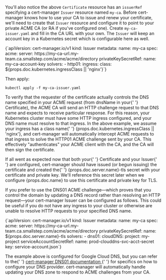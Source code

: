 You'll also notice the above `Certificate` resource has an `issuerRef`
specifying a cert-manager `Issuer` resource named `my-ca`.
Before cert-manager knows how to use your CA
to issue and renew your certificate, we'll need to create
that `Issuer` resource and configure it to point
to your private ACME CA (or RA if you've configured one).
Create `my-ca-issuer.yaml` and fill in the CA URL with your own.
The `Issuer` will keep an account key in a Kubernetes secret
which is configurable here as well.

<CodeBlock autoCopy language="yaml">
  {`apiVersion: cert-manager.io/v1
kind: Issuer
metadata:
  name: my-ca
spec:
  acme:
    server: https://my-ca-url.my-team.ca.smallstep.com/acme/acme/directory
    privateKeySecretRef:
      name: my-ca-account-key
    solvers:
    - http01:
        ingress:
          class: ${props.doc.kubernetes.ingressClass || 'nginx'}`}
</CodeBlock>

Then apply:

```shell
kubectl apply -f my-ca-issuer.yaml
```

<p>
  To verify that the requester of the certificate actually controls the DNS name
  specified in your ACME request (from <inlineCode>dnsName</inlineCode> in your{' '}
  <inlineCode>Certificate</inlineCode>), the ACME CA will send an HTTP challenge
  request to that DNS name and expects to receive particular response. For this
  reason, your Kubernetes cluster must have some HTTP ingress configured, and
  your DNS name must resolve to that ingress. In the above example, we assume
  your ingress has a class name{' '}
  <inlineCode>{props.doc.kubernetes.ingressClass || 'nginx'}</inlineCode>, and
  cert-manager will automatically intercept ACME requests to that ingress to
  solve the HTTP01 ACME challenge sent by your CA. This effectively
  "authenticates" your ACME client with the CA, and the CA will then sign the
  certificate.
</p>

<p>
  If all went as expected now that both your{' '}
  <inlineCode>Certificate</inlineCode> and your <inlineCode>Issuer</inlineCode>{' '}
  are configured, cert-manager should have issued (or begun issuing) the
  certificate and created the{' '}
  <inlineCode>{props.doc.server.name}-tls</inlineCode> secret with your
  certificate and private key. We'll reference this secret later when we
  configure {props.doc.name} to use this certificate and private key for TLS.
</p>

<Aside>
<p>
  If you prefer to use the DNS01 ACME challenge—which proves that you control
  the domain by updating a DNS record rather than resolving an HTTP request—your
  cert-manager <inlineCode>Issuer</inlineCode> can be configured as follows.
  This could be useful if you do not have any ingress to your cluster or
  otherwise are unable to resolve HTTP requests to your specified DNS name.
</p>

<CodeBlock autoCopy language="yaml">
  {`apiVersion: cert-manager.io/v1
kind: Issuer
metadata:
  name: my-ca
spec:
  acme:
    server: https://my-ca-url.my-team.ca.smallstep.com/acme/acme/directory
    privateKeySecretRef:
      name: ${props.doc.server.name}-tls
    solvers:
    - dns01:
        cloudDNS:
          project: my-project
          serviceAccountSecretRef:
            name: prod-clouddns-svc-acct-secret
            key: service-account.json`}
</CodeBlock>

<p>
  The example above is configured for Google Cloud DNS, but you can refer to the{' '}
  <a href="https://cert-manager.io/docs/configuration/acme/dns01/">
    cert-manager DNS01 documentation
  </a>{' '}
  for specifics on how to configure your DNS provider. cert-manager will
  automatically handle updating your DNS zone to respond to ACME challenges from
  your CA.
</p>
</Aside>

